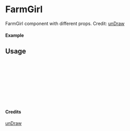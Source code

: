 
<Meta of={FarmGirl} title="unDraw/FarmGirl" />

# FarmGirl

FarmGirl component with different props.
Credit: [unDraw](https://undraw.co/illustrations)

#### Example

<Canvas of={FarmGirl.Primary} />

## Usage

```ts
import { FarmGirl } from "yadl-ui";

const Example = () => {
  return (
      <FarmGirl />
  );
};

export default Example;
```

#### Credits
[unDraw](https://undraw.co/illustrations)
